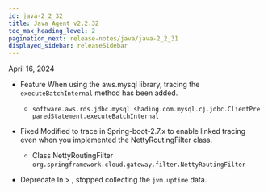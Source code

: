 ```yaml
---
id: java-2_2_32
title: Java Agent v2.2.32
toc_max_heading_level: 2
pagination_next: release-notes/java/java-2_2_31
displayed_sidebar: releaseSidebar
---
```


April 16, 2024

- <Status>Feature</Status> When using the aws.mysql library, tracing the <code>executeBatchInternal</code> method has been added.

  - <code>software.aws.rds.jdbc.mysql.shading.com.mysql.cj.jdbc.ClientPreparedStatement.executeBatchInternal</code>

- <Status>Fixed</Status> Modified to trace in Spring-boot-2.7.x to enable linked tracing even when you implemented the NettyRoutingFilter class.

  - Class NettyRoutingFilter <code>org.springframework.cloud.gateway.filter.NettyRoutingFilter</code>

- <Status>Deprecate</Status> In <Cmdname sid="side_agentsConfiguration" className="uitext" /> &gt; <Cmdname sid="side_environmentVariable" className="uitext" />, stopped collecting the <code>jvm.uptime</code> data.


<DownloadJava ver="2.2.32" />
